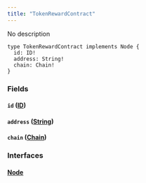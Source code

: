 ```yaml
---
title: "TokenRewardContract"
---
```


No description

```
type TokenRewardContract implements Node {
  id: ID!
  address: String!
  chain: Chain!
}

```

### Fields[](#fields "Direct link to heading")

#### `id` ([ID](/developer/graphql-api/references/scalars/id))[](#id-id "Direct link to heading")

#### `address` ([String](/developer/graphql-api/references/scalars/string))[](#address-string "Direct link to heading")

#### `chain` ([Chain](/developer/graphql-api/references/enums/chain))[](#chain-chain "Direct link to heading")

### Interfaces[](#interfaces "Direct link to heading")

#### [Node](/developer/graphql-api/references/interfaces/node)[](#node "Direct link to heading")